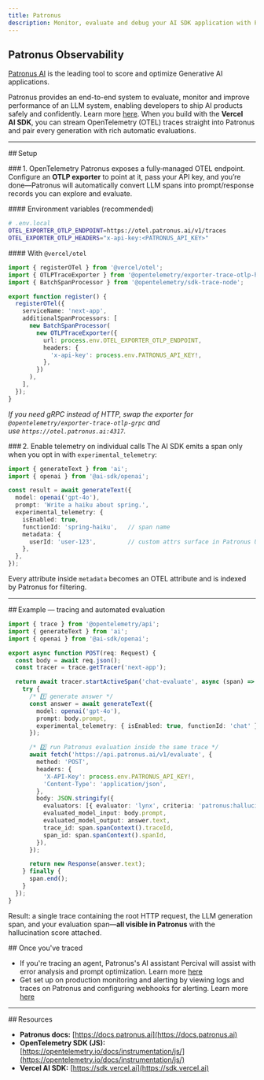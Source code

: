 ```yaml
---
title: Patronus
description: Monitor, evaluate and debug your AI SDK application with Patronus
---
```


## Patronus Observability

[Patronus AI](https://patronus.ai) is the leading tool to score and optimize Generative AI applications.

Patronus provides an end-to-end system to evaluate, monitor and improve performance of an LLM system, enabling developers to ship AI products safely and confidently. Learn more [here](https://docs.patronus.ai/docs).
When you build with the **Vercel AI SDK**, you can stream OpenTelemetry (OTEL) traces straight into Patronus and pair every generation with rich automatic evaluations.

---

\## Setup

\### 1. OpenTelemetry
Patronus exposes a fully‑managed OTEL endpoint.  Configure an **OTLP exporter** to point at it, pass your API key, and you’re done—Patronus will automatically convert LLM spans into prompt/response records you can explore and evaluate.

\#### Environment variables (recommended)

```bash
# .env.local
OTEL_EXPORTER_OTLP_ENDPOINT=https://otel.patronus.ai/v1/traces
OTEL_EXPORTER_OTLP_HEADERS="x-api-key:<PATRONUS_API_KEY>"
```

\#### With `@vercel/otel`

```ts title="instrumentation.ts"
import { registerOTel } from '@vercel/otel';
import { OTLPTraceExporter } from '@opentelemetry/exporter-trace-otlp-http';
import { BatchSpanProcessor } from '@opentelemetry/sdk-trace-node';

export function register() {
  registerOTel({
    serviceName: 'next-app',
    additionalSpanProcessors: [
      new BatchSpanProcessor(
        new OTLPTraceExporter({
          url: process.env.OTEL_EXPORTER_OTLP_ENDPOINT,
          headers: {
            'x-api-key': process.env.PATRONUS_API_KEY!,
          },
        })
      ),
    ],
  });
}
```

*If you need gRPC instead of HTTP, swap the exporter for `@opentelemetry/exporter-trace-otlp-grpc` and use `https://otel.patronus.ai:4317`.*

\### 2. Enable telemetry on individual calls
The AI SDK emits a span only when you opt in with `experimental_telemetry`:

```ts
import { generateText } from 'ai';
import { openai } from '@ai-sdk/openai';

const result = await generateText({
  model: openai('gpt-4o'),
  prompt: 'Write a haiku about spring.',
  experimental_telemetry: {
    isEnabled: true,
    functionId: 'spring-haiku',   // span name
    metadata: {
      userId: 'user-123',         // custom attrs surface in Patronus UI
    },
  },
});
```

Every attribute inside `metadata` becomes an OTEL attribute and is indexed by Patronus for filtering.

---

\## Example — tracing and automated evaluation

```ts title="app/api/chat/route.ts"
import { trace } from '@opentelemetry/api';
import { generateText } from 'ai';
import { openai } from '@ai-sdk/openai';

export async function POST(req: Request) {
  const body = await req.json();
  const tracer = trace.getTracer('next-app');

  return await tracer.startActiveSpan('chat-evaluate', async (span) => {
    try {
      /* 1️⃣ generate answer */
      const answer = await generateText({
        model: openai('gpt-4o'),
        prompt: body.prompt,
        experimental_telemetry: { isEnabled: true, functionId: 'chat' },
      });

      /* 2️⃣ run Patronus evaluation inside the same trace */
      await fetch('https://api.patronus.ai/v1/evaluate', {
        method: 'POST',
        headers: {
          'X-API-Key': process.env.PATRONUS_API_KEY!,
          'Content-Type': 'application/json',
        },
        body: JSON.stringify({
          evaluators: [{ evaluator: 'lynx', criteria: 'patronus:hallucination' }],
          evaluated_model_input: body.prompt,
          evaluated_model_output: answer.text,
          trace_id: span.spanContext().traceId,
          span_id: span.spanContext().spanId,
        }),
      });

      return new Response(answer.text);
    } finally {
      span.end();
    }
  });
}
```

Result: a single trace containing the root HTTP request, the LLM generation span, and your evaluation span—**all visible in Patronus** with the hallucination score attached.

\## Once you've traced

* If you're tracing an agent, Patronus's AI assistant Percival will assist with error analysis and prompt optimization. Learn more [here](https://docs.patronus.ai/docs/percival/percival)
* Get set up on production monitoring and alerting by viewing logs and traces on Patronus and configuring webhooks for alerting. Learn more [here](https://docs.patronus.ai/docs/real_time_monitoring/webhooks)

---

\## Resources

* **Patronus docs:** [https://docs.patronus.ai](https://docs.patronus.ai)
* **OpenTelemetry SDK (JS):** [https://opentelemetry.io/docs/instrumentation/js/](https://opentelemetry.io/docs/instrumentation/js/)
* **Vercel AI SDK:** [https://sdk.vercel.ai](https://sdk.vercel.ai)
